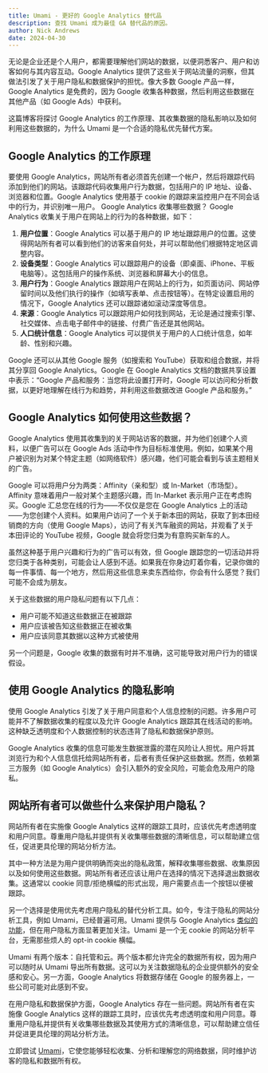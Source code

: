 ```yaml
---
title: Umami - 更好的 Google Analytics 替代品
description: 查找 Umami 成为最佳 GA 替代品的原因。
author: Nick Andrews
date: 2024-04-30
---
```


无论是企业还是个人用户，都需要理解他们网站的数据，以便洞悉客户、用户和访客如何与其内容互动。Google Analytics 提供了这些关于网站流量的洞察，但其做法引发了关于用户隐私和数据保护的担忧。像大多数 Google 产品一样，Google Analytics 是免费的，因为 Google 收集各种数据，然后利用这些数据在其他产品（如 Google Ads）中获利。

这篇博客将探讨 Google Analytics 的工作原理、其收集数据的隐私影响以及如何利用这些数据的，为什么 Umami 是一个合适的隐私优先替代方案。

## Google Analytics 的工作原理

要使用 Google Analytics，网站所有者必须首先创建一个帐户，然后将跟踪代码添加到他们的网站。该跟踪代码收集用户行为数据，包括用户的 IP 地址、设备、浏览器和位置。Google Analytics 使用基于 cookie 的跟踪来监控用户在不同会话中的行为，并识别唯一用户。
Google Analytics 收集哪些数据？
Google Analytics 收集关于用户在网站上的行为的各种数据，如下：

1. **用户位置**：Google Analytics 可以基于用户的 IP 地址跟踪用户的位置。这使得网站所有者可以看到他们的访客来自何处，并可以帮助他们根据特定地区调整内容。
2. **设备类型**：Google Analytics 可以跟踪用户的设备（即桌面、iPhone、平板电脑等）。这包括用户的操作系统、浏览器和屏幕大小的信息。
3. **用户行为**：Google Analytics 跟踪用户在网站上的行为，如页面访问、网站停留时间以及他们执行的操作（如填写表单、点击按钮等）。在特定设置启用的情况下，Google Analytics 还可以跟踪诸如滚动深度等信息。
4. **来源**：Google Analytics 可以跟踪用户如何找到网站，无论是通过搜索引擎、社交媒体、点击电子邮件中的链接、付费广告还是其他网站。
5. **人口统计信息**：Google Analytics 可以提供关于用户的人口统计信息，如年龄、性别和兴趣。

Google 还可以从其他 Google 服务（如搜索和 YouTube）获取和组合数据，并将其分享回 Google Analytics。Google 在 Google Analytics 文档的数据共享设置中表示：“Google 产品和服务：当您将此设置打开时，Google 可以访问和分析数据，以更好地理解在线行为和趋势，并利用这些数据改进 Google 产品和服务。”

## Google Analytics 如何使用这些数据？

Google Analytics 使用其收集到的关于网站访客的数据，并为他们创建个人资料，以便广告可以在 Google Ads 活动中作为目标标准使用。例如，如果某个用户被识别为对某个特定主题（如网络软件）感兴趣，他们可能会看到与该主题相关的广告。

Google 可以将用户分为两类：Affinity（亲和型）或 In-Market（市场型）。Affinity 意味着用户一般对某个主题感兴趣，而 In-Market 表示用户正在考虑购买。Google 汇总您在线的行为——不仅仅是您在 Google Analytics 上的活动——为您创建个人资料。如果用户访问了一个关于新本田的网站，获取了到本田经销商的方向（使用 Google Maps），访问了有关汽车融资的网站，并观看了关于本田评论的 YouTube 视频，Google 就会将您归类为有意购买新车的人。

虽然这种基于用户兴趣和行为的广告可以有效，但 Google 跟踪您的一切活动并将您归类于各种类别，可能会让人感到不适。如果我在你身边盯着你看，记录你做的每一件事情、每一个地方，然后用这些信息来卖东西给你，你会有什么感觉？我们可能不会成为朋友。

关于这些数据的用户隐私问题有以下几点：

- 用户可能不知道这些数据正在被跟踪
- 用户应该被告知这些数据正在被收集
- 用户应该同意其数据以这种方式被使用

另一个问题是，Google 收集的数据有时并不准确，这可能导致对用户行为的错误假设。

## 使用 Google Analytics 的隐私影响

使用 Google Analytics 引发了关于用户同意和个人信息控制的问题。许多用户可能并不了解数据收集的程度以及允许 Google Analytics 跟踪其在线活动的影响。这种缺乏透明度和个人数据控制的状态违背了隐私和数据保护原则。

Google Analytics 收集的信息可能发生数据泄露的潜在风险让人担忧。用户将其浏览行为和个人信息信托给网站所有者，后者有责任保护这些数据。然而，依赖第三方服务（如 Google Analytics）会引入额外的安全风险，可能会危及用户的隐私。

## 网站所有者可以做些什么来保护用户隐私？

网站所有者在实施像 Google Analytics 这样的跟踪工具时，应该优先考虑透明度和用户同意。尊重用户隐私并提供有关收集哪些数据的清晰信息，可以帮助建立信任，促进更具伦理的网站分析方法。

其中一种方法是为用户提供明确而突出的隐私政策，解释收集哪些数据、收集原因以及如何使用这些数据。网站所有者还应该让用户在选择的情况下选择退出数据收集。这通常以 cookie 同意/拒绝横幅的形式出现，用户需要点击一个按钮以便被跟踪。

另一个选择是使用优先考虑用户隐私的替代分析工具。如今，专注于隐私的网站分析工具，例如 Umami，已经普遍可用。Umami 提供与 Google Analytics [类似的功能](/features)，但在用户隐私方面显著更加关注。Umami 是一个无 cookie 的网站分析平台，无需那些烦人的 opt-in cookie 横幅。

Umami 有两个版本：自托管和云。两个版本都允许完全的数据所有权，因为用户可以随时从 Umami 导出所有数据。这可以为关注数据隐私的企业提供额外的安全感和安心。另一方面，Google Analytics 将数据存储在 Google 的服务器上，一些公司可能对此感到不安。

在用户隐私和数据保护方面，Google Analytics 存在一些问题。网站所有者在实施像 Google Analytics 这样的跟踪工具时，应该优先考虑透明度和用户同意。尊重用户隐私并提供有关收集哪些数据及其使用方式的清晰信息，可以帮助建立信任并促进更具伦理的网站分析方法。

立即尝试 [Umami](https://cloud.umami.is/signup?ref=umami-blog)，它使您能够轻松收集、分析和理解您的网络数据，同时维护访客的隐私和数据所有权。